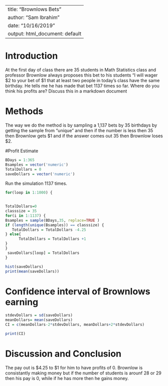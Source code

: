 ---
title: "Brownlows Bets"
author: "Sam Ibrahim"
date: "10/16/2019"
output: html_document: default
 ---

<!-- We recommend you use git branches -- create a separate branch for each major section i.e. Introduction, Methods, Results, Inferential Results, and Discussion and Conclusions - leave the YAML block untouched until the final merge where you put in your own name !-->

# Introduction

<!--In this section you explain what you are trying to show.  Where did the data come from?  What is the research or other question you are trying to answer?!-->

 At the first day of class there are 35 students in Math Statistics class and professor Brownlow always proposes this bet to his students "I will wager $2 to your bet of $1 that at least two people in today's class have  the same birthday.  He tells me he has made that bet 1137 times so far. Where do you think his profits are? Discuss this in a markdown document

# Methods

<!--Decide on your methods:  In this section explain the approach you will take to attack the issue --- how will you decide on a likely estimate of professor Brownlow's earnings or losses after 1137 bets. Also explain how you construct a 95% confidence interval about your estimate of his winnings !-->

The way we do the method is by sampling a 1,137 bets by 35 birthdays by getting the sample from "unique" and then if the number is less then 35 then Brownlow gets $1 and if the answer comes out 35 then Brownlow loses $2.

#Profit Estimate

<!--Explain and display the results of your method of coming up with the estimate of professor Brownlows betting!-->

```{r}
BDays = 1:365
Bsamples = vector('numeric')
TotalDollars = 0
saveDollars = vector('numeric')

```

Run the simulation 1137 times.

```{r}

for(loop in 1:1000) {
  

TotalDollars=0
classsize = 35
for(i in 1:1137) {
Bsamples = sample(BDays,35, replace=TRUE )
if (length(unique(Bsamples)) == classsize) {
   TotalDollars = TotalDollars -4.25
} else{
      TotalDollars = TotalDollars +1
}
}
 saveDollars[loop] = TotalDollars
}

hist(saveDollars)
print(mean(saveDollars))
```

# Confidence interval of Brownlows earning


<!--Explain and display your method of coming up with a 95% confidence interval of  professor Brownlows-->

```{r}
stdevDollars = sd(saveDollars)
meanDollars= mean(saveDollars)
CI = c(meanDollars-2*stdevDollars, meanDollars+2*stdevDollars)

print(CI)
```


# Discussion and Conclusion

<!--Discussion and conclusion here.  If professor Brownlow is consistantly making or losing money how could he change his payout so that his profits center on zero?  Also discuss what size his class should be in order to have his current scheme balance at zero profit.!-->

The pay out is $4.25 to $1 for him to have profits of 0. Brownlow is consistantly making money but if the number of students is arounf 28 or 29 then his pay is 0, while if he has more then he gains money.